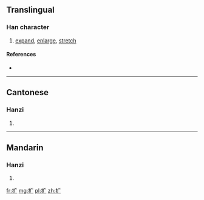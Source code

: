 {{also|擴}}
==Translingual==

===Han character===
{{Han char|rn=64|rad=手|as=03|sn=6|four=|canj=手戈 (QI), X手戈 (XQI)|ids=⿰[[扌]][[广]]}}

# [[expand]], [[enlarge]], [[stretch]]

====References====
* {{Han ref|kx=0418.141|hdz=31831.090|uh=6269|ud=25193}}

----

==Cantonese==

===Hanzi===
{{yue-hanzi|jyut=kwong3|y=kwong3|tra=擴}}

# {{defn|lang=yue|sort=手03}}

----

==Mandarin==

===Hanzi===
{{cmn-hanzi|tra=擴|pin=[[kuò]] ([[kuo4]])|wg=k'uo<sup>4</sup>}}

# {{defn|lang=cmn|sort=手03}}

[[fr:扩]]
[[mg:扩]]
[[pl:扩]]
[[zh:扩]]